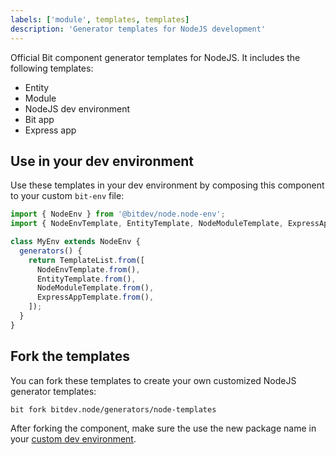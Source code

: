 ```yaml
---
labels: ['module', templates, templates]
description: 'Generator templates for NodeJS development'
---
```


Official Bit component generator templates for NodeJS. It includes the following templates:

- Entity
- Module
- NodeJS dev environment
- Bit app
- Express app

## Use in your dev environment

Use these templates in your dev environment by composing this component to your custom `bit-env` file:

```ts
import { NodeEnv } from '@bitdev/node.node-env';
import { NodeEnvTemplate, EntityTemplate, NodeModuleTemplate, ExpressAppTemplate } from '@bitdev/node/generator/node-templates';

class MyEnv extends NodeEnv {
  generators() {
    return TemplateList.from([
      NodeEnvTemplate.from(),
      EntityTemplate.from(),
      NodeModuleTemplate.from(),
      ExpressAppTemplate.from(),
    ]);
  }
}
```

## Fork the templates

You can fork these templates to create your own customized NodeJS generator templates:

```
bit fork bitdev.node/generators/node-templates
```

After forking the component, make sure the use the new package name in your [custom dev environment](#use-in-your-dev-environment).
